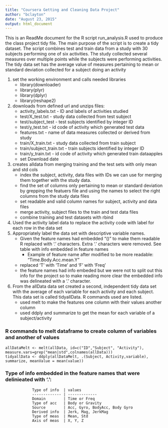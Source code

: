 ```yaml
---
title: "Coursera Getting and Cleaning Data Project"
author: "bclayton"
date: "August 23, 2015"
output: html_document
---
```

This is an ReadMe document for the R script run_analysis.R used to produce 
the class project tidy file.  The main purpose of the script is to create a 
tidy dataset.  The script combines test and train data from a study with 30 subjects
performing one of six activities.  The study collected several measures over multiple 
points while the subjects were performing activities.  The tidy data set has
the average value of measures pertaining to mean or standard deviation
collected for a subject doing an activity

 

1. set the working environment and calls needed libraries
    + library(downloader)
    + library(plyr)
    + library(dplyr)
    + library(reshape2)

2. downloads from defined url and unzips files: 
    + activity_labels.txt  - ID and labels of activities studied
    + test/X_test.txt  - study data collected from test subject
    + test/subject_test - test subjects identified by integer ID
    + test/y_test.txt - id code of activity which generated test data
    + features.txt - name of data measures collected or derived from study
    + train/X_train.txt - study data collected from train subject
    + train/subject_train.txt - train subjects identified by integer ID
    + train/y_train.txt - id code of activity which generated train dataapples
    + set Download date

3. creates alldata from merging training and the test sets with 
 only mean and std cols
    +  index the subject, activity, data files with IDs we can use for merging them together with the study data.   
    + find the set of columns only pertaining to mean or standard deviation by grepping the featuers file and using the names to select the right columns from the study data files
    + set readable and valid column names for subject, activity and data files
    + merge activity, subject files to the train and test data files
    + combine training and test datasets with rbind
4. Used the activity label data to replace the activity code with label for each row in the data set  
5. Appropriately label the data set with descriptive variable names. 
    + Given the feature names had embedded "()" to make them readable R replaced with '.' characters. Extra '.' characters were removed.  See table with info embedded in feature names
        - Example of feature name after modified to be more readable: "Time.Body.Acc.mean.Y"
    + replaced 'T' with 'Time' and 'F' with 'Freq' 
    + the feature names had info embeded but we were not to split out this info for the project so to make reading more clear the embedded info was delineated with a '.' character. 
6. From the allData data set created a second, independent tidy data set with the average of each variable for each activity and each subject. This data set is called tidyallData.  R commands used are listed.
    + used melt to make the features one column with their values another column
    + used ddply and summarize to get the mean for each variable of a subject/activity

### R commands to melt dataframe to create column of variables and another of values                  
``` 
allDataMelt <- melt(allData, id=c("ID","Subject", "Activity"), measure.vars=grep("mean|std",colnames(allData)))
tidyallData <- ddply(allDataMelt, .(Subject, Activity,variable), summarize, meanValue = mean(value))
```

### Type of info embedded in the feature names that were delinieated with '.':  
                Type of info  | values
                ------------- | -------------
                Domain        | Time or Freq
                Type of acc   | Body or Gravity 
                Source        | Acc, Gyro, BodyAcc, Body Gyro
                Derived info  | Jerk, Mag, JerkMag
                Type of meas  | Mean, Std 
                Axis of meas  | X, Y, Z
            
